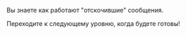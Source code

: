 Вы знаете как работают "отскочившие" сообщения.

Переходите к следующему уровню, когда будете готовы!
